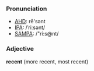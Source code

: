 ===Pronunciation===
*[[w:AHD|AHD]]: rē'sənt
*[[w:IPA|IPA]]: /ˈriːsənt/
*[[w:SAMPA|SAMPA]]: /"ri:s@nt/

===Adjective===
'''recent''' (more recent, most recent)